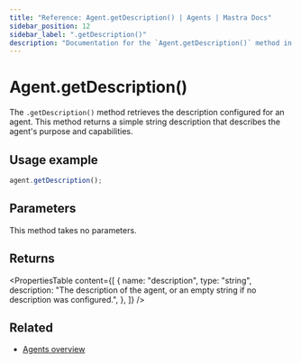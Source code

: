 ```yaml
---
title: "Reference: Agent.getDescription() | Agents | Mastra Docs"
sidebar_position: 12
sidebar_label: ".getDescription()"
description: "Documentation for the `Agent.getDescription()` method in Mastra agents, which retrieves the agent's description."
---
```


# Agent.getDescription()

The `.getDescription()` method retrieves the description configured for an agent. This method returns a simple string description that describes the agent's purpose and capabilities.

## Usage example

```typescript copy
agent.getDescription();
```

## Parameters

This method takes no parameters.

## Returns

<PropertiesTable
  content={[
    {
      name: "description",
      type: "string",
      description: "The description of the agent, or an empty string if no description was configured.",
    },
  ]}
/>

## Related

- [Agents overview](/docs/agents/overview)
